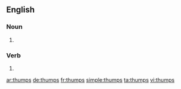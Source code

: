 ==English==

===Noun===
{{head|en|noun plural form}}

# {{plural of|thump|lang=en}}

===Verb===
{{head|en|verb form}}

# {{en-third-person singular of|thump}}

[[ar:thumps]]
[[de:thumps]]
[[fr:thumps]]
[[simple:thumps]]
[[ta:thumps]]
[[vi:thumps]]